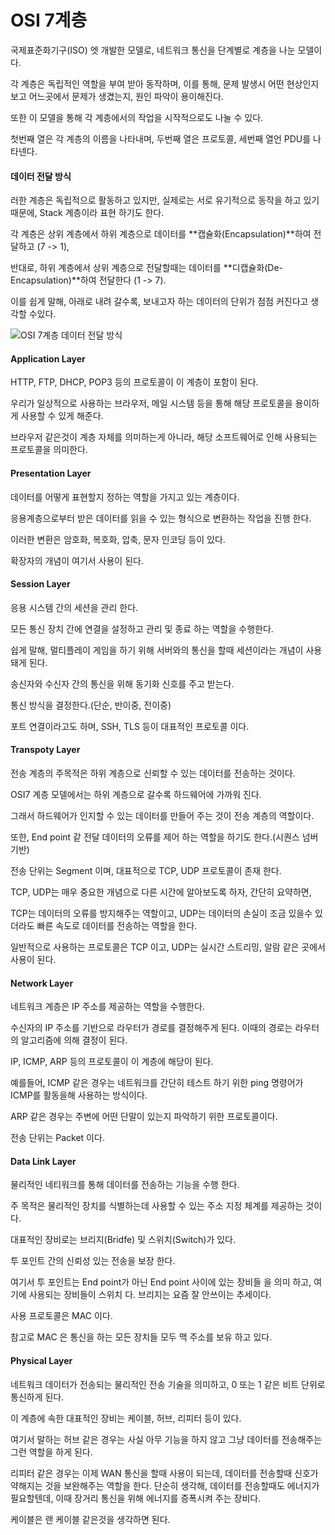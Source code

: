 # OSI 7계층
국제표준화기구(ISO) 엣 개발한 모델로, <R>네트워크 통신을 단계별로 계층을 나눈 모델</R>이다.

각 계층은 독립적인 역할을 부여 받아 동작하며, 이를 통해, 문제 발생시 어떤 현상인지 보고 어느곳에서 문제가 생겼는지, 원인 파악이 용이해진다.

또한 이 모델을 통해 각 계층에서의 작업을 시작적으로도 나눌 수 있다.

첫번째 열은 각 계층의 이름을 나타내며, 두번째 열은 프로토콜, 세번째 열언 PDU를 나타넨다.

<Table
    head={['Allplication', 'Presentation', 'Session', 'Transport', 'Network', 'Data Link', 'Physical']}
    body={[
        ['HTTP, FTP, Telnet', 'MIDI, EBCDIC, JPEG, MPEG', 'OS', 'TCP, UDP', 'IP, ICMP, ARP, IPX', 'MAC', 'Hub, Repeater'],
        ['Data', 'Data', 'Data', 'Segment', 'Packet', 'Frame', 'Bit']
    ]}
/>

#### 데이터 전달 방식
러한 계층은 독립적으로 활동하고 있지만, 실제로는 서로 유기적으로 동작을 하고 있기 때문에, Stack 계층이라 표현 하기도 한다.

각 계층은 상위 계층에서 하위 계층으로 데이터를 **캡슐화(Encapsulation)**하여 전달하고 (7 -> 1),

반대로, 하위 계층에서 상위 계층으로 전달할때는 데이터를 **디캡슐화(De-Encapsulation)**하여 전달한다 (1 -> 7).

이를 쉽게 말해, 아래로 내려 갈수록, 보내고자 하는 데이터의 단위가 점점 커진다고 생각할 수있다.

![OSI 7계층 데이터 전달 방식](./img/osi%207계층%20데이터%20전달%20방식.png)

#### Application Layer
HTTP, FTP, DHCP, POP3 등의 프로토콜이 이 계층이 포함이 된다.

우리가 일상적으로 사용하는 브라우저, 메일 시스템 등을 통해 해당 프로토콜을 용이하게 사용할 수 있게 해준다.

브라우저 같은것이 계층 자체를 의미하는게 아니라, 해당 소프트웨어로 인해 사용되는 프로토콜을 의미한다.


#### Presentation Layer
데이터를 어떻게 표현할지 정하는 역할을 가지고 있는 계층이다.

응용계층으로부터 받은 데이터를 읽을 수 있는 형식으로 변환하는 작업을 진행 한다.

이러한 변환은 암호화, 복호화, 압축, 문자 인코딩 등이 있다.

확장자의 개념이 여기서 사용이 된다.

#### Session Layer
응용 시스템 간의 세션을 관리 한다.

모든 통신 장치 간에 연결을 설정하고 관리 및 종료 하는 역할을 수행한다.

쉽게 말해, 멀티플레이 게임을 하기 위해 서버와의 통신을 할때 세션이라는 개념이 사용돼게 된다.

송신자와 수신자 간의 통신을 위해 동기화 신호를 주고 받는다.

통신 방식을 결정한다.(단순, 반이중, 전이중)

포트 연결이라고도 하며, SSH, TLS 등이 대표적인 프로토콜 이다.

#### Transpoty Layer
전송 계층의 주목적은 하위 계층으로 신뢰할 수 있는 데이터를 전송하는 것이다.

OSI7 계층 모델에서는 하위 계층으로 갈수록 하드웨어에 가까워 진다.

그래서 하드웨어가 인지할 수 있는 데이터를 만들어 주는 것이 전송 계층의 역할이다.

또한, End point 같 전달 데이터의 오류를 제어 하는 역할을 하기도 한다.(시퀀스 넘버 기반)

전송 단위는 Segment 이며, 대표적으로 TCP, UDP 프로토콜이 존재 한다.

TCP, UDP는 매우 중요한 개념으로 다른 시간에 알아보도록 하자, 간단히 요약하면,

TCP는 데이터의 오류를 방지해주는 역할이고, UDP는 데이터의 손실이 조금 있을수 있더라도 빠른 속도로 데이터를 전송하는 역할을 한다.

일반적으로 사용하는 프로토콜은 TCP 이고, UDP는 실시간 스트리밍, 알람 같은 곳에서 사용이 된다.

#### Network Layer
네트워크 계층은 IP 주소를 제공하는 역할을 수행한다.

수신자의 IP 주소를 기반으로 라우터가 경로를 결정해주게 된다. 이때의 경로는 라우터의 알고리즘에 의해 결정이 된다.

IP, ICMP, ARP 등의 프로토콜이 이 계층에 해당이 된다.

예를들어, ICMP 같은 경우는 네트워크를 간단히 테스트 하기 위한 ping 명령어가 ICMP를 활동을해 사용하는 방식이다.

ARP 같은 경우는 주변에 어떤 단말이 있는지 파악하기 위한 프로토콜이다.

전송 단위는 Packet 이다.

#### Data Link Layer
물리적인 네티워크를 통해 데이터를 전송하는 기능을 수행 한다.

주 목적은 물리적인 장치를 식별하는데 사용할 수 있는 주소 지정 체계를 제공하는 것이다.

대표적인 장비로는 브리지(Bridfe) 및 스위치(Switch)가 있다.

투 포인트 간의 신뢰성 있는 전송을 보장 한다.

여기서 투 포인트는 End point가 아닌 End point 사이에 있는 장비들 을 의미 하고, 여기에 사용되는 장비들이 스위치 다. 브리지는 요즘 잘 안쓰이는 추세이다.

사용 프로토콜은 MAC 이다.

참고로 MAC 은 통신을 하는 모든 장치들 모두 맥 주소를 보유 하고 있다.


#### Physical Layer
네트워크 데이터가 전송되는 물리적인 전송 기술을 의미하고, 0 또는 1 같은 비트 단위로 통신하게 된다.

이 계층에 속한 대표적인 장비는 케이블, 허브, 리피터 등이 있다.

여기서 말하는 허브 같은 경우는 사실 아무 기능을 하지 않고 그냥 데이터를 전송해주는 그런 역할을 하게 된다.

리피터 같은 경우는 이제 WAN 통신을 할때 사용이 되는데, 데이터를 전송할때 신호가 약해지는 것을 보완해주는 역할을 한다. 단순히 생각해, 데이터를 전송할때도 에너지가 필요할텐데, 이때 장거리 통신을 위해 에너지를 증폭시켜 주는 장비다.

케이블은 랜 케이블 같은것을 생각하면 된다.